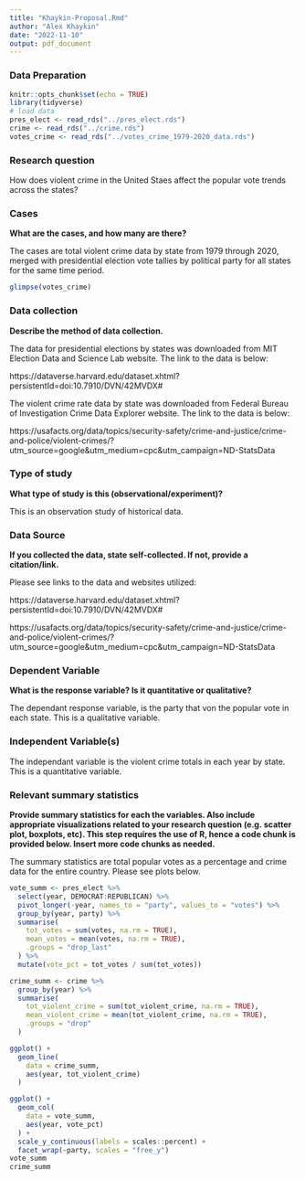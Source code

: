 ```yaml
---
title: "Khaykin-Proposal.Rmd"
author: "Alex Khaykin"
date: "2022-11-10"
output: pdf_document
---
```


### Data Preparation

```r
knitr::opts_chunk$set(echo = TRUE)
library(tidyverse)
# load data
pres_elect <- read_rds("../pres_elect.rds")
crime <- read_rds("../crime.rds")
votes_crime <- read_rds("../votes_crime_1979-2020_data.rds")
```


### Research question 

How does violent crime in the United Staes affect the popular vote trends across  the states?

### Cases 

**What are the cases, and how many are there?**

The cases are total violent crime data by state from 1979 through 2020, merged with presidential election vote tallies by political party for all states for the same time period.

```r
glimpse(votes_crime)
```



### Data collection 

**Describe the method of data collection.**

The data for presidential elections by states was downloaded from MIT Election Data and Science Lab website. The link to the data is below:

https://dataverse.harvard.edu/dataset.xhtml?persistentId=doi:10.7910/DVN/42MVDX#

The violent crime rate data by state was downloaded from Federal Bureau of Investigation Crime Data Explorer website. The link to the data is below:

https://usafacts.org/data/topics/security-safety/crime-and-justice/crime-and-police/violent-crimes/?utm_source=google&utm_medium=cpc&utm_campaign=ND-StatsData

### Type of study 

**What type of study is this (observational/experiment)?**

This is an observation study of historical data.

### Data Source 

**If you collected the data, state self-collected. If not, provide a citation/link.**

Please see links to the data and websites utilized:

https://dataverse.harvard.edu/dataset.xhtml?persistentId=doi:10.7910/DVN/42MVDX#


https://usafacts.org/data/topics/security-safety/crime-and-justice/crime-and-police/violent-crimes/?utm_source=google&utm_medium=cpc&utm_campaign=ND-StatsData


### Dependent Variable

**What is the response variable? Is it quantitative or qualitative?**

The dependant response variable, is the party that von the popular vote in each state. This is a qualitative variable.


### Independent Variable(s)

The independant variable is the violent crime totals in each year by state. This is a quantitative variable.


### Relevant summary statistics 

**Provide summary statistics for each the variables. Also include appropriate visualizations related to your research question (e.g. scatter plot, boxplots, etc). This step requires the use of R, hence a code chunk is provided below. Insert more code chunks as needed.**

The summary statistics are total popular votes as a percentage and crime data for the entire country. Please see plots below.

```r
vote_summ <- pres_elect %>%
  select(year, DEMOCRAT:REPUBLICAN) %>%
  pivot_longer(-year, names_to = "party", values_to = "votes") %>%
  group_by(year, party) %>%
  summarise(
    tot_votes = sum(votes, na.rm = TRUE),
    mean_votes = mean(votes, na.rm = TRUE),
    .groups = "drop_last"
  ) %>%
  mutate(vote_pct = tot_votes / sum(tot_votes))

crime_summ <- crime %>%
  group_by(year) %>%
  summarise(
    tot_violent_crime = sum(tot_violent_crime, na.rm = TRUE),
    mean_violent_crime = mean(tot_violent_crime, na.rm = TRUE),
    .groups = "drop"
  )

ggplot() +
  geom_line(
    data = crime_summ,
    aes(year, tot_violent_crime)
  )

ggplot() +
  geom_col(
    data = vote_summ,
    aes(year, vote_pct)
  ) +
  scale_y_continuous(labels = scales::percent) +
  facet_wrap(~party, scales = "free_y")
vote_summ
crime_summ
```
